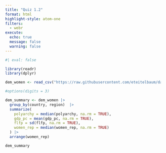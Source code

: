 ```yaml
---
title: "Quiz 1.2"
format: html
highlight-style: atom-one
filters:
  - webr
execute:
  echo: true
  message: false
  warning: false
---
```


```r
#| eval: false

library(readr)
library(dplyr)

dem_women <- read_csv("https://raw.githubusercontent.com/eteitelbaum/dataviz-summer-2023/main/modules/data/dem_women.csv")

#options(digits = 3)

dem_summary <- dem_women |> 
  group_by(country, region)  |> 
  summarize(
    polyarchy = median(polyarchy, na.rm = TRUE),
    gdp_pc = mean(gdp_pc, na.rm = TRUE), 
    flfp = sd(flfp, na.rm = TRUE), 
    women_rep = median(women_rep, na.rm = TRUE)
  ) |> 
  arrange(women_rep) 

dem_summary
```
